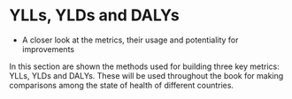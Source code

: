 # YLLs, YLDs and DALYs {#sec-ch11Metrics}

-   A closer look at the metrics, their usage and potentiality for improvements

In this section are shown the methods used for building three key metrics: YLLs, YLDs and DALYs. These will be used throughout the book for making comparisons among the state of health of different countries.
